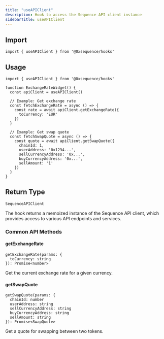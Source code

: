 ```yaml
---
title: "useAPIClient"
description: Hook to access the Sequence API client instance
sidebarTitle: useAPIClient
---
```


## Import

```tsx
import { useAPIClient } from '@0xsequence/hooks'
```

## Usage

```tsx
import { useAPIClient } from '@0xsequence/hooks'

function ExchangeRateWidget() {
  const apiClient = useAPIClient()
  
  // Example: Get exchange rate
  const fetchExchangeRate = async () => {
    const rate = await apiClient.getExchangeRate({
      toCurrency: 'EUR'
    })
  }
  
  // Example: Get swap quote
  const fetchSwapQuote = async () => {
    const quote = await apiClient.getSwapQuote({
      chainId: 1,
      userAddress: '0x1234...',
      sellCurrencyAddress: '0x...',
      buyCurrencyAddress: '0x...',  
      sellAmount: '1' 
    })
  }
}
```

## Return Type

```tsx
SequenceAPIClient
```

The hook returns a memoized instance of the Sequence API client, which provides access to various API endpoints and services.

### Common API Methods

#### getExchangeRate

```tsx
getExchangeRate(params: {
  toCurrency: string
}): Promise<number>
```

Get the current exchange rate for a given currency.

#### getSwapQuote

```tsx
getSwapQuote(params: {
  chainId: number
  userAddress: string
  sellCurrencyAddress: string
  buyCurrencyAddress: string
  sellAmount: string
}): Promise<SwapQuote>
```

Get a quote for swapping between two tokens.
